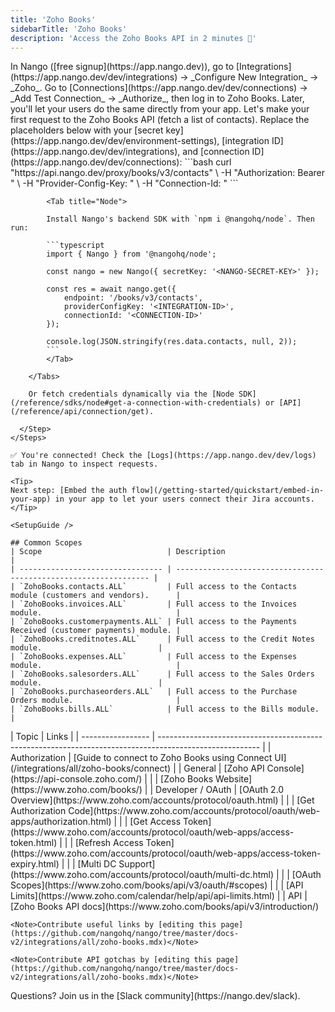 ```yaml
---
title: 'Zoho Books'
sidebarTitle: 'Zoho Books'
description: 'Access the Zoho Books API in 2 minutes 💨'
---
```




<Tabs>
  <Tab title="🚀 Quickstart">
    <Steps>
      <Step title="Create an integration">
        In Nango ([free signup](https://app.nango.dev)), go to [Integrations](https://app.nango.dev/dev/integrations) -> _Configure New Integration_ -> _Zoho_.
      </Step>
      <Step title="Authorize Zoho Books">
        Go to [Connections](https://app.nango.dev/dev/connections) -> _Add Test Connection_ -> _Authorize_, then log in to Zoho Books. Later, you'll let your users do the same directly from your app.
      </Step>
      <Step title="Call the Zoho Books API">
        Let's make your first request to the Zoho Books API (fetch a list of contacts). Replace the placeholders below with your [secret key](https://app.nango.dev/dev/environment-settings), [integration ID](https://app.nango.dev/dev/integrations), and [connection ID](https://app.nango.dev/dev/connections):
        <Tabs>
            <Tab title="cURL">
                ```bash
                curl "https://api.nango.dev/proxy/books/v3/contacts" \
                  -H "Authorization: Bearer <NANGO-SECRET-KEY>" \
                  -H "Provider-Config-Key: <INTEGRATION-ID>" \
                  -H "Connection-Id: <CONNECTION-ID>"
                ```
            </Tab>

            <Tab title="Node">

            Install Nango's backend SDK with `npm i @nangohq/node`. Then run:

            ```typescript
            import { Nango } from '@nangohq/node';

            const nango = new Nango({ secretKey: '<NANGO-SECRET-KEY>' });

            const res = await nango.get({
                endpoint: '/books/v3/contacts',
                providerConfigKey: '<INTEGRATION-ID>',
                connectionId: '<CONNECTION-ID>'
            });

            console.log(JSON.stringify(res.data.contacts, null, 2));
            ```
            </Tab>

        </Tabs>

        Or fetch credentials dynamically via the [Node SDK](/reference/sdks/node#get-a-connection-with-credentials) or [API](/reference/api/connection/get).

      </Step>
    </Steps>

    ✅ You're connected! Check the [Logs](https://app.nango.dev/dev/logs) tab in Nango to inspect requests.

    <Tip>
    Next step: [Embed the auth flow](/getting-started/quickstart/embed-in-your-app) in your app to let your users connect their Jira accounts.
    </Tip>
  </Tab>
  <Tab title="🧑‍💻 OAuth app setup">
    
    <SetupGuide />
    
    ## Common Scopes
    | Scope                            | Description                                                      |
    | -------------------------------- | ---------------------------------------------------------------- |
    | `ZohoBooks.contacts.ALL`         | Full access to the Contacts module (customers and vendors).      |
    | `ZohoBooks.invoices.ALL`         | Full access to the Invoices module.                              |
    | `ZohoBooks.customerpayments.ALL` | Full access to the Payments Received (customer payments) module. |
    | `ZohoBooks.creditnotes.ALL`      | Full access to the Credit Notes module.                          |
    | `ZohoBooks.expenses.ALL`         | Full access to the Expenses module.                              |
    | `ZohoBooks.salesorders.ALL`      | Full access to the Sales Orders module.                          |
    | `ZohoBooks.purchaseorders.ALL`   | Full access to the Purchase Orders module.                       |
    | `ZohoBooks.bills.ALL`            | Full access to the Bills module.                                 |


  </Tab>
  <Tab title="🔗 Useful links">
    | Topic             | Links                                                                                                   |
    | ----------------- | ------------------------------------------------------------------------------------------------------- |
    | Authorization     | [Guide to connect to Zoho Books using Connect UI](/integrations/all/zoho-books/connect) |
    | General           | [Zoho API Console](https://api-console.zoho.com/)                                                       |
    |                   | [Zoho Books Website](https://www.zoho.com/books/)                                                     |
    | Developer / OAuth | [OAuth 2.0 Overview](https://www.zoho.com/accounts/protocol/oauth.html)                                 |
    |                   | [Get Authorization Code](https://www.zoho.com/accounts/protocol/oauth/web-apps/authorization.html)      |
    |                   | [Get Access Token](https://www.zoho.com/accounts/protocol/oauth/web-apps/access-token.html)             |
    |                   | [Refresh Access Token](https://www.zoho.com/accounts/protocol/oauth/web-apps/access-token-expiry.html) |
    |                   | [Multi DC Support](https://www.zoho.com/accounts/protocol/oauth/multi-dc.html)                          |
    |                   | [OAuth Scopes](https://www.zoho.com/books/api/v3/oauth/#scopes)                                 |
    |                   | [API Limits](https://www.zoho.com/calendar/help/api/api-limits.html)                                    |
    | API               | [Zoho Books API docs](https://www.zoho.com/books/api/v3/introduction/)   

    <Note>Contribute useful links by [editing this page](https://github.com/nangohq/nango/tree/master/docs-v2/integrations/all/zoho-books.mdx)</Note>
  </Tab>
  <Tab title="🚨 API gotchas">
  <ApiGotchas />

    <Note>Contribute API gotchas by [editing this page](https://github.com/nangohq/nango/tree/master/docs-v2/integrations/all/zoho-books.mdx)</Note>
  </Tab>
</Tabs>
<Info>
    Questions? Join us in the [Slack community](https://nango.dev/slack).
</Info>
